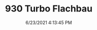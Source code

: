 ---
width: 1333
height: 2000
title: 930 Turbo Flachbau
description: Driving a 930 Slantnose through Dripping Springs, TX.
date: 6/23/2021 4:13:45 PM
cameraMake: Sony
cameraModel: ILCE-7M3
lens: ZEISS Batis 1.8/85
settingsfStop: f/2.2
settingsISO: ISO 100
settingsShutter: 1/640
settingsFocalLength: 85 mm
---